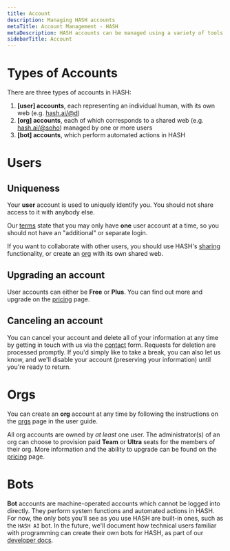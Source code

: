 ```yaml
---
title: Account
description: Managing HASH accounts
metaTitle: Account Management - HASH
metaDescription: HASH accounts can be managed using a variety of tools and
sidebarTitle: Account
---
```


# Types of Accounts

There are three types of accounts in HASH:

1. **[user] accounts**, each representing an individual human, with its own web (e.g. [hash.ai/@d](/@d))
1. **[org] accounts**, each of which corresponds to a shared web (e.g. [hash.ai/@soho](/@soho)) managed by one or more users
1. **[bot] accounts**, which perform automated actions in HASH

# Users

## Uniqueness

Your **user** account is used to uniquely identify you. You should not share access to it with anybody else.

Our [terms](/legal/terms/general) state that you may only have **one** user account at a time, so you should not have an "additional" or separate login.

If you want to collaborate with other users, you should use HASH's [sharing](/guide/sharing) functionality, or create an [org](/guide/orgs) with its own shared web.

## Upgrading an account

User accounts can either be **Free** or **Plus**. You can find out more and upgrade on the [pricing](/pricing) page.

## Canceling an account

You can cancel your account and delete all of your information at any time by getting in touch with us via the [contact](/contact) form. Requests for deletion are processed promptly. If you'd simply like to take a break, you can also let us know, and we'll disable your account (preserving your information) until you're ready to return.

# Orgs

You can create an **org** account at any time by following the instructions on the [orgs](/guide/webs/org) page in the user guide.

All org accounts are owned by _at least_ one user. The administrator(s) of an org can choose to provision paid **Team** or **Ultra** seats for the members of their org. More information and the ability to upgrade can be found on the [pricing](/pricing) page.

# Bots

**Bot** accounts are machine-operated accounts which cannot be logged into directly. They perform system functions and automated actions in HASH. For now, the only bots you'll see as you use HASH are built-in ones, such as the `HASH AI` bot. In the future, we'll document how technical users familiar with programming can create their own bots for HASH, as part of our [developer docs](https://hash.dev/docs).